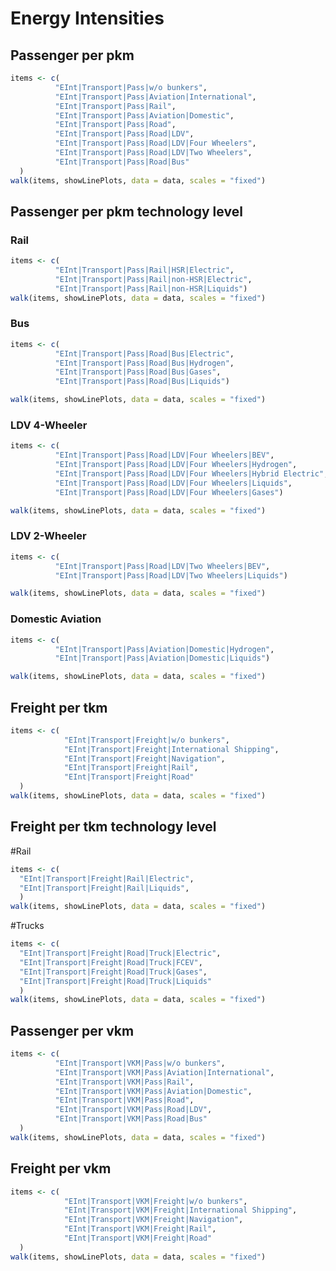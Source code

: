 # Energy Intensities
## Passenger per pkm
```r
items <- c(
          "EInt|Transport|Pass|w/o bunkers",
          "EInt|Transport|Pass|Aviation|International",
          "EInt|Transport|Pass|Rail",
          "EInt|Transport|Pass|Aviation|Domestic",
          "EInt|Transport|Pass|Road",
          "EInt|Transport|Pass|Road|LDV",
          "EInt|Transport|Pass|Road|LDV|Four Wheelers",
          "EInt|Transport|Pass|Road|LDV|Two Wheelers",
          "EInt|Transport|Pass|Road|Bus"
  )
walk(items, showLinePlots, data = data, scales = "fixed")
```

## Passenger per pkm technology level
### Rail
```r
items <- c(
          "EInt|Transport|Pass|Rail|HSR|Electric",
          "EInt|Transport|Pass|Rail|non-HSR|Electric",
          "EInt|Transport|Pass|Rail|non-HSR|Liquids")
walk(items, showLinePlots, data = data, scales = "fixed")
```

### Bus
```r
items <- c(
          "EInt|Transport|Pass|Road|Bus|Electric",
          "EInt|Transport|Pass|Road|Bus|Hydrogen",
          "EInt|Transport|Pass|Road|Bus|Gases",
          "EInt|Transport|Pass|Road|Bus|Liquids")

walk(items, showLinePlots, data = data, scales = "fixed")
```

### LDV 4-Wheeler
```r
items <- c(
          "EInt|Transport|Pass|Road|LDV|Four Wheelers|BEV",
          "EInt|Transport|Pass|Road|LDV|Four Wheelers|Hydrogen",
          "EInt|Transport|Pass|Road|LDV|Four Wheelers|Hybrid Electric",
          "EInt|Transport|Pass|Road|LDV|Four Wheelers|Liquids",   
          "EInt|Transport|Pass|Road|LDV|Four Wheelers|Gases")

walk(items, showLinePlots, data = data, scales = "fixed")
```

### LDV 2-Wheeler
```r
items <- c(
          "EInt|Transport|Pass|Road|LDV|Two Wheelers|BEV",
          "EInt|Transport|Pass|Road|LDV|Two Wheelers|Liquids")

walk(items, showLinePlots, data = data, scales = "fixed")
```

### Domestic Aviation
```r
items <- c(
          "EInt|Transport|Pass|Aviation|Domestic|Hydrogen",
          "EInt|Transport|Pass|Aviation|Domestic|Liquids")

walk(items, showLinePlots, data = data, scales = "fixed")
```

## Freight per tkm
```r
items <- c(
            "EInt|Transport|Freight|w/o bunkers",
            "EInt|Transport|Freight|International Shipping",
            "EInt|Transport|Freight|Navigation",
            "EInt|Transport|Freight|Rail",
            "EInt|Transport|Freight|Road"
  )
walk(items, showLinePlots, data = data, scales = "fixed")
```

## Freight per tkm technology level
#Rail
```r
items <- c(
  "EInt|Transport|Freight|Rail|Electric",
  "EInt|Transport|Freight|Rail|Liquids",
  )
walk(items, showLinePlots, data = data, scales = "fixed")
```

#Trucks
```r
items <- c(
  "EInt|Transport|Freight|Road|Truck|Electric",
  "EInt|Transport|Freight|Road|Truck|FCEV",
  "EInt|Transport|Freight|Road|Truck|Gases",
  "EInt|Transport|Freight|Road|Truck|Liquids"
  )
walk(items, showLinePlots, data = data, scales = "fixed")
```

## Passenger per vkm
```r
items <- c(
          "EInt|Transport|VKM|Pass|w/o bunkers",
          "EInt|Transport|VKM|Pass|Aviation|International",
          "EInt|Transport|VKM|Pass|Rail",
          "EInt|Transport|VKM|Pass|Aviation|Domestic",
          "EInt|Transport|VKM|Pass|Road",
          "EInt|Transport|VKM|Pass|Road|LDV",
          "EInt|Transport|VKM|Pass|Road|Bus"
  )
walk(items, showLinePlots, data = data, scales = "fixed")
```

## Freight per vkm
```r
items <- c(
            "EInt|Transport|VKM|Freight|w/o bunkers",
            "EInt|Transport|VKM|Freight|International Shipping",
            "EInt|Transport|VKM|Freight|Navigation",
            "EInt|Transport|VKM|Freight|Rail",
            "EInt|Transport|VKM|Freight|Road"
  )
walk(items, showLinePlots, data = data, scales = "fixed")
```
